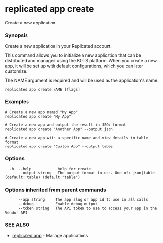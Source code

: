 # replicated app create

Create a new application

### Synopsis

Create a new application in your Replicated account.

This command allows you to initialize a new application that can be distributed
and managed using the KOTS platform. When you create a new app, it will be set up
with default configurations, which you can later customize.

The NAME argument is required and will be used as the application's name.

```
replicated app create NAME [flags]
```

### Examples

```
# Create a new app named "My App"
replicated app create "My App"

# Create a new app and output the result in JSON format
replicated app create "Another App" --output json

# Create a new app with a specific name and view details in table format
replicated app create "Custom App" --output table
```

### Options

```
  -h, --help            help for create
      --output string   The output format to use. One of: json|table (default: table) (default "table")
```

### Options inherited from parent commands

```
      --app string     The app slug or app id to use in all calls
      --debug          Enable debug output
      --token string   The API token to use to access your app in the Vendor API
```

### SEE ALSO

* [replicated app](replicated-cli-app)	 - Manage applications

